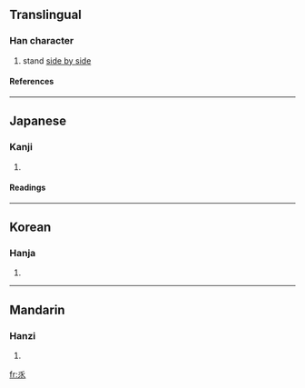 ==Translingual==
===Han character===
{{Han char|rn=4|rad=丿|as=05|sn=6|four=|canj=人竹竹人 (OHHO)}}
# stand [[side by side]]
====References====
{{Han ref|kx=0082.150|dkj=00139|dj=0166.100|hdz=10038.050|uh=4E51|ud=20049}}
----
==Japanese==
===Kanji===
{{ja-kanji|grade=|rs=丿05}}
# {{defn|Japanese}}
====Readings====
{{ja-readings|on=[[ぎん]] (gin), [[ごん]] (gon)|kun=[[ならびたつ]] (narabitatsu)}}
----
==Korean==
===Hanja===
{{ko-hanja|hangeul=임|rv=im|mr=im}}
# {{defn|Korean}}
----
==Mandarin==
===Hanzi===
{{cmn-hanzi|pin=[[shèng]] ([[sheng4]]), [[zhòng]] ([[zhong4]])|wg=sheng<sup>4</sup>, chung<sup>4</sup>}}
# {{defn|Mandarin}}

[[fr:乑]]